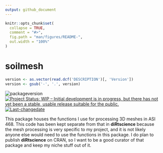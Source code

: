 ```yaml
---
output: github_document
---
```


<!-- README.md is generated from README.Rmd. Please edit that file -->

```r
knitr::opts_chunk$set(
  collapse = TRUE,
  comment = "#>",
  fig.path = "man/figures/README-",
  out.width = "100%"
)
```

# soilmesh
<!-- badges: start -->
```r
version <- as.vector(read.dcf('DESCRIPTION')[, 'Version'])
version <- gsub('-', '.', version)
```
![packageversion](https://img.shields.io/badge/Package%20version-`r version`-orange.svg?style=flat-square)
[![Project Status: WIP – Initial development is in progress, but there has not yet been a stable, usable release suitable for the public.](https://www.repostatus.org/badges/latest/wip.svg)](https://www.repostatus.org/#wip)
[![Last-changedate](https://img.shields.io/badge/last%20change-`r gsub('-', '--', Sys.Date())`-yellowgreen.svg)](/commits/master)
<!-- badges: end -->

This package houses the functions I use for processing 3D meshes in ASI 468. This code has been kept separate from that in **diRtscience** because the mesh processing is very specific to my project, and it is not likely anyone else would need to use the functions in this package. I do plan to publish **diRtscience** on CRAN, so I want to be a good curator of that package and keep my niche stuff out of it. 
